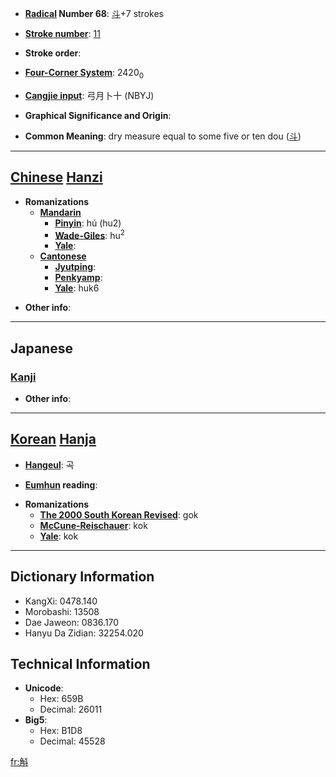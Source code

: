* '''[[Wiktionary:Chinese radical index| Radical]] Number 68''': [[Wiktionary:Chinese radical index 斗|斗]]+7 strokes

* '''[[Wiktionary:Chinese total strokes index|Stroke number]]''': [[Wiktionary:Chinese total strokes index 11|11]]

* '''Stroke order''': 

* '''[[Wiktionary:Chinese four corner index|Four-Corner System]]''': 2420<sub>0</sub>

* '''[[Wiktionary:Chinese Cangjie index|Cangjie input]]''': 弓月卜十 (NBYJ)

* '''Graphical Significance and Origin''': 

* '''Common Meaning''': dry measure equal to some five or ten dou ([[斗]])

----

== [[Chinese]] [[Hanzi]] ==

* '''Romanizations'''
** '''[[Mandarin]]'''
*** '''[[Pinyin]]''': hú (hu2)
*** '''[[Wade-Giles]]''': hu<sup>2</sup>
*** '''[[Yale]]''': 
** '''[[Cantonese]]'''
*** '''[[Jyutping]]''':
*** '''[[Penkyamp]]''': 
*** '''[[Yale]]''': huk6

* '''Other info''': 

----

==Japanese==
===[[Kanji]]===
{{kanji|on readings=[[こく]] (koku)|kun readings=[[ます]] (masu), [[ますめ]] (masume)}}

* '''Other info''':  

----

== [[Korean]] [[Hanja]] ==

* '''[[Hangeul]]''': 곡

* '''[[Eumhun]] reading''': 

* '''Romanizations'''
** '''[[The 2000 South Korean Revised Romanization|The 2000 South Korean Revised]]''': gok
** '''[[McCune-Reischauer]]''': kok
** '''[[Yale]]''': kok

----

== Dictionary Information ==

* KangXi: 0478.140
* Morobashi: 13508
* Dae Jaweon: 0836.170
* Hanyu Da Zidian: 32254.020

== Technical Information ==

* '''Unicode''':
** Hex: 659B
** Decimal: 26011
* '''Big5''':
** Hex: B1D8
** Decimal: 45528

[[fr:斛]]